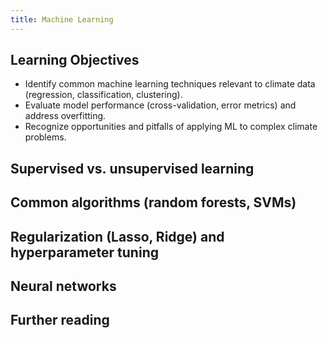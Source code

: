 ```yaml
---
title: Machine Learning
---
```


## Learning Objectives {.unnumbered}

- Identify common machine learning techniques relevant to climate data (regression, classification, clustering).
- Evaluate model performance (cross-validation, error metrics) and address overfitting.
- Recognize opportunities and pitfalls of applying ML to complex climate problems.

## Supervised vs. unsupervised learning

## Common algorithms (random forests, SVMs)

## Regularization (Lasso, Ridge) and hyperparameter tuning

## Neural networks

## Further reading